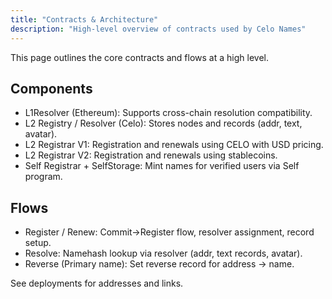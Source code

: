 ```yaml
---
title: "Contracts & Architecture"
description: "High-level overview of contracts used by Celo Names"
---
```


This page outlines the core contracts and flows at a high level.

## Components

- L1Resolver (Ethereum): Supports cross-chain resolution compatibility.
- L2 Registry / Resolver (Celo): Stores nodes and records (addr, text, avatar).
- L2 Registrar V1: Registration and renewals using CELO with USD pricing.
- L2 Registrar V2: Registration and renewals using stablecoins.
- Self Registrar + SelfStorage: Mint names for verified users via Self program.

## Flows

- Register / Renew: Commit→Register flow, resolver assignment, record setup.
- Resolve: Namehash lookup via resolver (addr, text records, avatar).
- Reverse (Primary name): Set reverse record for address → name.

See deployments for addresses and links.

